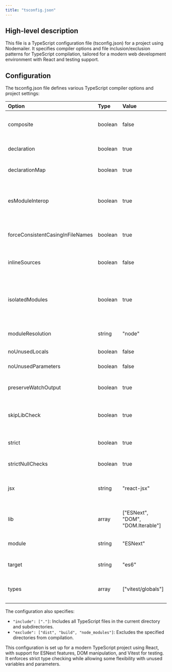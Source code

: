 ```yaml
---
title: "tsconfig.json"
---
```


## High-level description
This file is a TypeScript configuration file (tsconfig.json) for a project using Nodemailer. It specifies compiler options and file inclusion/exclusion patterns for TypeScript compilation, tailored for a modern web development environment with React and testing support.

## Configuration
The tsconfig.json file defines various TypeScript compiler options and project settings:

| Option | Type | Value | Description |
|:-------|:-----|:------|:------------|
| composite | boolean | false | Disables project references feature |
| declaration | boolean | true | Generates corresponding .d.ts files |
| declarationMap | boolean | true | Generates sourcemap for .d.ts files |
| esModuleInterop | boolean | true | Enables interoperability between CommonJS and ES Modules |
| forceConsistentCasingInFileNames | boolean | true | Ensures consistent casing in file names |
| inlineSources | boolean | false | Does not inline source contents in sourcemaps |
| isolatedModules | boolean | true | Ensures each file can be safely transpiled without relying on other imports |
| moduleResolution | string | "node" | Uses Node.js-style module resolution |
| noUnusedLocals | boolean | false | Allows unused local variables |
| noUnusedParameters | boolean | false | Allows unused parameters |
| preserveWatchOutput | boolean | true | Keeps outdated console output in watch mode |
| skipLibCheck | boolean | true | Skips type checking of declaration files |
| strict | boolean | true | Enables all strict type checking options |
| strictNullChecks | boolean | true | Enables strict null checks |
| jsx | string | "react-jsx" | Supports React JSX syntax without importing React |
| lib | array | ["ESNext", "DOM", "DOM.Iterable"] | Specifies library files to include in the compilation |
| module | string | "ESNext" | Uses ECMAScript modules |
| target | string | "es6" | Compiles to ECMAScript 2015 (ES6) |
| types | array | ["vitest/globals"] | Includes type definitions for Vitest testing framework |

The configuration also specifies:

- `"include": ["."]`: Includes all TypeScript files in the current directory and subdirectories.
- `"exclude": ["dist", "build", "node_modules"]`: Excludes the specified directories from compilation.

This configuration is set up for a modern TypeScript project using React, with support for ESNext features, DOM manipulation, and Vitest for testing. It enforces strict type checking while allowing some flexibility with unused variables and parameters.
